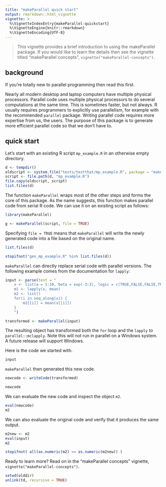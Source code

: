 ```yaml
---
title: "makeParallel quick start"
output: rmarkdown::html_vignette
vignette: >
  %\VignetteIndexEntry{makeParallel-quickstart}
  %\VignetteEngine{knitr::rmarkdown}
  %\VignetteEncoding{UTF-8}
---
```


> This vignette provides a brief introduction to using the makeParallel
> package. If you would like to learn the details then see the vignette
> titled "makeParallel concepts", `vignette("makeParallel-concepts")`.

## background

If you're totally new to parallel programming then read this first.

Nearly all modern desktop and laptop computers have multiple physical
processors. Parallel code uses multiple physical processors to do several
computations at the same time. This is sometimes faster, but not always. R
usually requires programmers to explicitly use parallelism, for example
with the recommended `parallel` package. Writing parallel code requires
more expertise from us, the users. The purpose of this package is to
generate more efficient parallel code so that we don't have to.

## quick start

Let's start with an existing R script `mp_example.R` in an otherwise empty
directory.

```r
d <- tempdir()
oldscript <- system.file("tests/testthat/mp_example.R", package = "makeParallel")
script <- file.path(d, "mp_example.R")
file.copy(oldscript, script)
list.files(d)
```

The function `makeParallel` wraps most of the other steps and forms the
core of this package. As the name suggests, this function makes parallel
code from serial R code. We can use it on an existing script as follows:

```r
library(makeParallel)

g <- makeParallel(script, file = TRUE)
```

Specifying `file = TRUE` means that `makeParallel` will write the newly
generated code into a file based on the original name.

```r
list.files(d)
```

```r
stopifnot("gen_mp_example.R" %in% list.files(d))
```

<!--
`makeParallel` returns an object of class `GeneratedCode` which contains
the newly created executable code as well as the results of the
intermediate steps. 
-->

`makeParallel` can directly replace serial code with parallel versions. The
following example comes from the documentation for `lapply`:

```r
input <- parse(text = "
    x <- list(a = 1:10, beta = exp(-3:3), logic = c(TRUE,FALSE,FALSE,TRUE))
    m1 <- lapply(x, mean)
    m2 <- list()
    for(i in seq_along(x)) {
        m2[[i]] = mean(x[[i]])
    }
    ")

transformed <- makeParallel(input)
```

The resulting object has transformed both the `for` loop and the `lapply`
to `parallel::mclapply`. Note this will not run in parallel on a Windows
system. A future release will support Windows. 

Here is the code we started with.

```r
input
```

`makeParallel` then generated this new code.

```r
newcode <- writeCode(transformed)

newcode
```

We can evaluate the new code and inspect the object `m2`.

```r
eval(newcode)
m2
```

We can also evaluate the original code and verify that it produces the same
output.

```r
m2new <- m2
eval(input)
m2

stopifnot( all(as.numeric(m2) == as.numeric(m2new)) )
```

Ready to learn more? Read on in the "makeParallel concepts" vignette,
`vignette("makeParallel-concepts")`.

```r
setwd(olddir)
unlink(td, recursive = TRUE)
```
